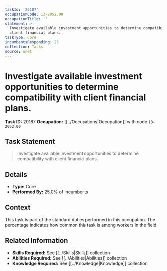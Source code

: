 ```yaml
---
taskId: '20187'
occupationCode: 13-2052.00
occupationTitle: ''
statement: >-
  Investigate available investment opportunities to determine compatibility with
  client financial plans.
taskType: Core
incumbentsResponding: 25
collection: Tasks
source: onet
---
```

# Investigate available investment opportunities to determine compatibility with client financial plans.

**Task ID:** 20187
**Occupation:** [[../Occupations|Occupation]] with code `13-2052.00`

## Task Statement

> Investigate available investment opportunities to determine compatibility with client financial plans.

## Details

- **Type:** Core
- **Performed By:** 25.0% of incumbents

## Context

This task is part of the standard duties performed in this occupation. The percentage indicates how common this task is among workers in the field.

## Related Information

- **Skills Required:** See [[../Skills|Skills]] collection
- **Abilities Required:** See [[../Abilities|Abilities]] collection
- **Knowledge Required:** See [[../Knowledge|Knowledge]] collection
